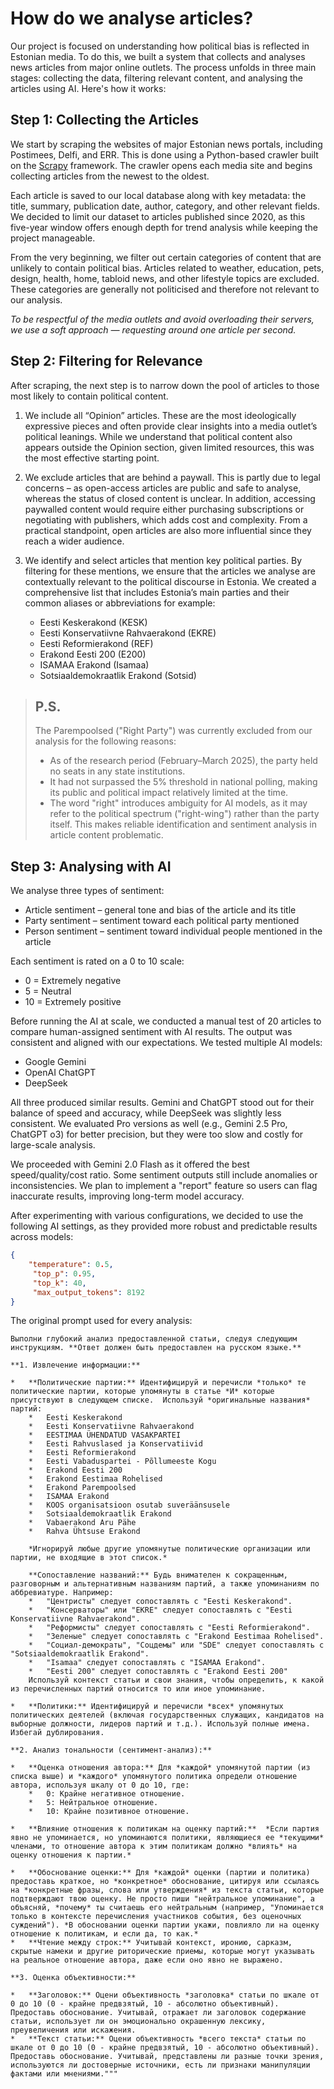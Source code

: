 # How do we analyse articles?

Our project is focused on understanding how political bias is reflected in Estonian media. To do this, we built a system that collects and analyses news articles from major online outlets. The process unfolds in three main stages: collecting the data, filtering relevant content, and analysing the articles using AI. Here's how it works:


## Step 1: Collecting the Articles

We start by scraping the websites of major Estonian news portals, including Postimees, Delfi, and ERR. This is done using a Python-based crawler built on the [Scrapy](https://github.com/scrapy/scrapy) framework. The crawler opens each media site and begins collecting articles from the newest to the oldest.

Each article is saved to our local database along with key metadata: the title, summary, publication date, author, category, and other relevant fields. We decided to limit our dataset to articles published since 2020, as this five-year window offers enough depth for trend analysis while keeping the project manageable.

From the very beginning, we filter out certain categories of content that are unlikely to contain political bias. Articles related to weather, education, pets, design, health, home, tabloid news, and other lifestyle topics are excluded. These categories are generally not politicised and therefore not relevant to our analysis.

_To be respectful of the media outlets and avoid overloading their servers, we use a soft approach — requesting around one article per second._


## Step 2: Filtering for Relevance

After scraping, the next step is to narrow down the pool of articles to those most likely to contain political content.

1. We include all “Opinion” articles. These are the most ideologically expressive pieces and often provide clear insights into a media outlet’s political leanings. While we understand that political content also appears outside the Opinion section, given limited resources, this was the most effective starting point.

1. We exclude articles that are behind a paywall. This is partly due to legal concerns – as open-access articles are public and safe to analyse, whereas the status of closed content is unclear. In addition, accessing paywalled content would require either purchasing subscriptions or negotiating with publishers, which adds cost and complexity. From a practical standpoint, open articles are also more influential since they reach a wider audience.

1. We identify and select articles that mention key political parties. By filtering for these mentions, we ensure that the articles we analyse are contextually relevant to the political discourse in Estonia. We created a comprehensive list that includes Estonia’s main parties and their common aliases or abbreviations for example: 
    - Eesti Keskerakond (KESK)
    - Eesti Konservatiivne Rahvaerakond (EKRE)
    - Eesti Reformierakond (REF)
    - Erakond Eesti 200 (E200)
    - ISAMAA Erakond (Isamaa)
    - Sotsiaaldemokraatlik Erakond (Sotsid)


> ## P.S.
>
> The Parempoolsed ("Right Party") was currently excluded from our analysis for the following reasons:
>
> - As of the research period (February–March 2025), the party held no seats in any state institutions.
> - It had not surpassed the 5% threshold in national polling, making its public and political impact relatively limited at the time.
> - The word "right" introduces ambiguity for AI models, as it may refer to the political spectrum ("right-wing") rather than the party itself. This makes reliable identification and sentiment analysis in article content problematic.


## Step 3: Analysing with AI

We analyse three types of sentiment:
- Article sentiment – general tone and bias of the article and its title
- Party sentiment – sentiment toward each political party mentioned
- Person sentiment – sentiment toward individual people mentioned in the article

Each sentiment is rated on a 0 to 10 scale:
- 0 = Extremely negative
- 5 = Neutral
- 10 = Extremely positive


Before running the AI at scale, we conducted a manual test of 20 articles to compare human-assigned sentiment with AI results. The output was consistent and aligned with our expectations. We tested multiple AI models:
- Google Gemini
- OpenAI ChatGPT
- DeepSeek

All three produced similar results. Gemini and ChatGPT stood out for their balance of speed and accuracy, while DeepSeek was slightly less consistent. We evaluated Pro versions as well (e.g., Gemini 2.5 Pro, ChatGPT o3) for better precision, but they were too slow and costly for large-scale analysis.

We proceeded with Gemini 2.0 Flash as it offered the best speed/quality/cost ratio. Some sentiment outputs still include anomalies or inconsistencies. We plan to implement a "report" feature so users can flag inaccurate results, improving long-term model accuracy.

After experimenting with various configurations, we decided to use the following AI settings, as they provided more robust and predictable results across models:

```json
{
    "temperature": 0.5,
     "top_p": 0.95,
     "top_k": 40,
     "max_output_tokens": 8192
}
```

The original prompt used for every analysis: 
```prompt
Выполни глубокий анализ предоставленной статьи, следуя следующим инструкциям. **Ответ должен быть предоставлен на русском языке.**

**1. Извлечение информации:**

*   **Политические партии:** Идентифицируй и перечисли *только* те политические партии, которые упомянуты в статье *И* которые присутствуют в следующем списке.  Используй *оригинальные названия* партий:
    *   Eesti Keskerakond
    *   Eesti Konservatiivne Rahvaerakond
    *   EESTIMAA ÜHENDATUD VASAKPARTEI
    *   Eesti Rahvuslased ja Konservatiivid
    *   Eesti Reformierakond
    *   Eesti Vabaduspartei - Põllumeeste Kogu
    *   Erakond Eesti 200
    *   Erakond Eestimaa Rohelised
    *   Erakond Parempoolsed
    *   ISAMAA Erakond
    *   KOOS organisatsioon osutab suveräänsusele
    *   Sotsiaaldemokraatlik Erakond
    *   Vabaerakond Aru Pähe
    *   Rahva Ühtsuse Erakond

    *Игнорируй любые другие упомянутые политические организации или партии, не входящие в этот список.*

    **Сопоставление названий:** Будь внимателен к сокращенным, разговорным и альтернативным названиям партий, а также упоминаниям по аббревиатуре. Например:
    *   "Центристы" следует сопоставлять с "Eesti Keskerakond".
    *   "Консерваторы" или "EKRE" следует сопоставлять с "Eesti Konservatiivne Rahvaerakond".
    *   "Реформисты" следует сопоставлять с "Eesti Reformierakond".
    *   "Зеленые" следует сопоставлять с "Erakond Eestimaa Rohelised".
    *   "Социал-демократы", "Соцдемы" или "SDE" следует сопоставлять с "Sotsiaaldemokraatlik Erakond".
    *   "Isamaa" следует сопоставлять с "ISAMAA Erakond".
    *   "Eesti 200" следует сопоставлять с "Erakond Eesti 200"
    Используй контекст статьи и свои знания, чтобы определить, к какой из перечисленных партий относится то или иное упоминание.

*   **Политики:** Идентифицируй и перечисли *всех* упомянутых политических деятелей (включая государственных служащих, кандидатов на выборные должности, лидеров партий и т.д.). Используй полные имена. Избегай дублирования.

**2. Анализ тональности (сентимент-анализ):**

*   **Оценка отношения автора:** Для *каждой* упомянутой партии (из списка выше) и *каждого* упомянутого политика определи отношение автора, используя шкалу от 0 до 10, где:
    *   0: Крайне негативное отношение.
    *   5: Нейтральное отношение.
    *   10: Крайне позитивное отношение.

*   **Влияние отношения к политикам на оценку партий:**  *Если партия явно не упоминается, но упоминаются политики, являющиеся ее *текущими* членами, то отношение автора к этим политикам должно *влиять* на оценку отношения к партии.*

*   **Обоснование оценки:** Для *каждой* оценки (партии и политика) предоставь краткое, но *конкретное* обоснование, цитируя или ссылаясь на *конкретные фразы, слова или утверждения* из текста статьи, которые подтверждают твою оценку. Не просто пиши "нейтральное упоминание", а объясняй, *почему* ты считаешь его нейтральным (например, "Упоминается только в контексте перечисления участников события, без оценочных суждений"). *В обосновании оценки партии укажи, повлияло ли на оценку отношение к политикам, и если да, то как.*
*   **Чтение между строк:** Учитывай контекст, иронию, сарказм, скрытые намеки и другие риторические приемы, которые могут указывать на реальное отношение автора, даже если оно явно не выражено.

**3. Оценка объективности:**

*   **Заголовок:** Оцени объективность *заголовка* статьи по шкале от 0 до 10 (0 - крайне предвзятый, 10 - абсолютно объективный). Предоставь обоснование. Учитывай, отражает ли заголовок содержание статьи, использует ли он эмоционально окрашенную лексику, преувеличения или искажения.
*   **Текст статьи:** Оцени объективность *всего текста* статьи по шкале от 0 до 10 (0 - крайне предвзятый, 10 - абсолютно объективный). Предоставь обоснование. Учитывай, представлены ли разные точки зрения, используются ли достоверные источники, есть ли признаки манипуляции фактами или мнениями."""
```